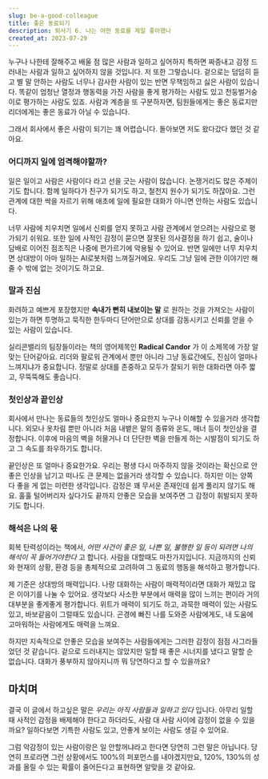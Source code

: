 ```yaml
---
slug: be-a-good-colleague
title: 좋은 동료되기
description: 퇴사기 6. 나는 어떤 동료를 제일 좋아했나
created_at: 2023-07-29
---
```


누구나 나한테 잘해주고 배울 점 많은 사람과 일하고 싶어하지 특하면 짜증내고 감정 드러내는 사람과 일하고 싶어하지 않을 것입니다. 저 또한
그렇습니다. 겉으로는 덤덤히 듣고 별 말 안하는 사람도 너무나 감사한 사람이 있는 반면 무책임하고 싫은 사람이 있습니다. 똑같이 엄청난
열정과 행동력을 가진 사람을 좋게 평가하는 사람도 있고 천둥벌거숭이로 평가하는 사람도 있죠. 사람과 계층을 또 구분하자면, 팀원들에게는 좋은
동료지만 리더에게는 좋은 동료가 아닐 수 있습니다.

그래서 회사에서 좋은 사람이 되기는 꽤 어렵습니다. 돌아보면 저도 왔다갔다 했던 것 같아요.

### 어디까지 일에 엄격해야할까?

일은 일이고 사람은 사람이다 라고 선을 긋는 사람이 많습니다. 논쟁거리도 많은 주제이기도 합니다. 함께 일하다가 친구가 되기도 하고, 철천지
원수가 되기도 하잖아요. 그런 관계에 대한 싹을 자르기 위해 애초에 일에 필요한 대화가 아니면 안하는 사람도 있습니다.

너무 사람에 치우치면 일에서 신뢰를 얻지 못하고 사람 관계에서 얻으려는 사람으로 평가되기 쉬워요. 또한 일에 사적인 감정이 묻으면 잘못된
의사결정을 하기 쉽고, 술이나 담배로 이어진 점조직은 나중에 편가르기에 악용될 수 있어요. 반면 일에만 너무 치우치면 상대방이 아마 일하는
AI로봇처럼 느껴질거에요. 우리도 그냥 일에 관한 이야기만 해줄 수 밖에 없는 것이기도 하고요.

### 말과 진심

화려하고 예쁘게 포장했지만 **속내가 뻔히 내보이는 말** 로 원하는 것을 가져오는 사람이 있는가 하면 투명하고 묵직한 한두마디 단어만으로
상대를 감동시키고 신뢰를 얻을 수 있는 사람이 있습니다.

실리콘밸리의 팀장들이라는 책의 영어제목인 **Radical Candor** 가 이 소제목에 가장 알맞는 단어같아요. 리더와 팔로워 관계에서
뿐만 아니라 그냥 동료간에도, 진심이 얼마나 느껴지냐가 중요합니다. 정말로 상대를 존중하고 모두가 잘되기 위한 대화라면 아주 짧고,
무뚝뚝해도 좋습니다.

### 첫인상과 끝인상

회사에서 만나는 동료들의 첫인상도 얼마나 중요한지 누구나 이해할 수 있을거라 생각합니다. 외모나 옷차림 뿐만 아니라 처음 내뱉은 말의 종류와
온도, 매너 등이 첫인상을 결정합니다. 이후에 마음의 벽을 허물거나 더 단단한 벽을 만들게 하는 시발점이 되기도 하고 그 속도를 좌우하기도
합니다.

끝인상은 또 얼마나 중요한가요. 우리는 평생 다시 마주하지 않을 것이라는 확신으로 안좋은 인상을 남기고 떠나도 큰 문제는 없을거라 생각할 수
있습니다. 하지만 이는 양쪽 다 좋을 게 없는 미련한 생각입니다. 감정은 꽤 무서운 존재인데 쉽게 풀리지 않기도 해요. 훌훌 털어버리자
싶다가도 끝까지 안좋은 모습을 보여주면 그 감정이 휘발되지 못하기도 합니다.

### 해석은 나의 몫

회복 탄력성이라는 책에서, _어떤 사건이 좋은 일, 나쁜 일, 불행한 일 등이 되려면 나의 해석이 꼭 들어가야한다_ 고 합니다. 사람을
대할때도 마찬가지입니다. 지금까지의 신뢰와 현재의 상황, 환경 등을 총체적으로 고려하여 그 동료의 행동을 해석하고 평가합니다.

제 기준은 상대방의 매력입니다. 나랑 대화하는 사람이 매력적이라면 대화가 재밌고 많은 이야기를 나눌 수 있어요. 생각보다 사소한 부분에서
매력을 많이 느끼는 편이라 거의 대부분을 좋게좋게 평가합니다. 위트가 매력이 되기도 하고, 과묵한 매력이 있는 사람도 있고, 바보같음이
그럴때도 있습니다. 곤경에 빠진 나를 도와준 사람에게도, 내 도움에 고마워하는 사람에게도 매력을 느껴요.

하지만 지속적으로 안좋은 모습을 보여주는 사람들에게는 그러한 감정이 점점 사그라들었던 것 같습니다. 겉으로 드러내지는 않았지만 일할 때 좋은
시너지를 냈다고 말할 순 없습니다. 대화가 풍부하지 않아지니까 뭐 당연하다고 할 수 있을까요?

## 마치며

결국 이 글에서 하고싶은 말은 _우리는 아직 사람들과 일하고 있다_ 입니다. 아무리 일할 때 사적인 감정을 배제해야 한다고 하더라도, 사람
대 사람 사이에 감정이 없을 수 있을까요? 일하다보면 기특한 사람도 있고, 안좋게 보이는 사람도 생길 수 있어요.

그럼 악감정이 있는 사람이랑은 일 안할꺼냐라고 한다면 당연히 그런 말은 아닙니다. 당연히 프로라면 그런 상황에서도 100%의 퍼포먼스를
내야겠지만요, 120%, 130%의 성과를 올릴 수 있는 확률이 줄어든다고 표현하면 알맞을 것 같아요.
